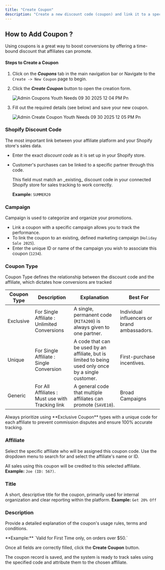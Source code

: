 ```yaml
---
title: "Create Coupon"
description: "Create a new discount code (coupon) and link it to a specific affiliate and campaign. "
---
```


## How to Add Coupon ?

Using coupons is a great way to boost conversions by offering a time-bound discount that affiliates can promote.

#### **Steps to Create a Coupon**

1. Click on the **_Coupons_** tab in the main navigation bar or Navigate to the `Create -> New Coupon` page to begin.
2. Click the **_Create Coupon_** button to open the creation form.

   ![Admin Coupons Youth Needs 09 30 2025 12 04 PM Pn](/images/Admin-Coupons-YouthNeeds-09-30-2025_12_04_PM.png)
3. Fill out the required details (see below) and save your new coupon.

   ![Admin Create Coupon Youth Needs 09 30 2025 12 05 PM Pn](/images/Admin-Create-Coupon-YouthNeeds-09-30-2025_12_05_PM.png)

### Shopify Discount Code

The most important link between your affiliate platform and your Shopify store's sales data.

- Enter the exact _discount code_ as it is set up in your Shopify store.
- Customer's purchases can be linked to a specific partner through this code.

  <Check>
    This field must match an _existing_ discount code in your connected Shopify store for sales tracking to work correctly.

    **Example:** `SUMMER20`
  </Check>

### Campaign

Campaign is used to categorize and organize your promotions.

- Link a coupon with a specific campaign allows you to track the performance.
- To link the coupon to an existing, defined marketing campaign (`Holiday Sale 2025`).
- Enter the unique ID or name of the campaign you wish to associate this coupon (`1234`).

### Coupon Type

Coupon Type defines the relationship between the discount code and the affiliate, which dictates how conversions are tracked

| Coupon Type | Description                                      | Explanation                                                                                           | Best For                                     |
| ----------- | ------------------------------------------------ | ----------------------------------------------------------------------------------------------------- | -------------------------------------------- |
| Exclusive   | For Single Affiliate : Unlimited Conversions     | A single, permanent code (`RITA200`) is always given to one partner.                                  | Individual influencers or brand ambassadors. |
| Unique      | For Single Affiliate : Single Conversion         | A code that can be used by an affiliate, but is limited to being used only once by a single customer. | First-purchase incentives.                   |
| Generic     | For All Affiliates : Must use with Tracking link | A general code that multiple affiliates can promote (`SAVE10`).                                       | Broad Campaigns                              |

<Check>
  Always prioritize using **Exclusive Coupon** types with a unique code for each affiliate to prevent commission disputes and ensure 100% accurate tracking.
</Check>

### Affiliate

Select the specific affiliate who will be assigned this coupon code. Use the dropdown menu to search for and select the affiliate's name or ID.

All sales using this coupon will be credited to this selected affiliate.  **Example:**  `Joe (ID: 567)`.

### Title

A short, descriptive title for the coupon, primarily used for internal organization and clear reporting within the platform.  **Example:** `Get 20% Off`

### Description

Provide a detailed explanation of the coupon's usage rules, terms and conditions.

<Check>
  **Example:** `Valid for First Time only, on orders over $50.`
</Check>

Once all fields are correctly filled, click the **Create Coupon** button.

The coupon record is saved, and the system is ready to track sales using the specified code and attribute them to the chosen affiliate.